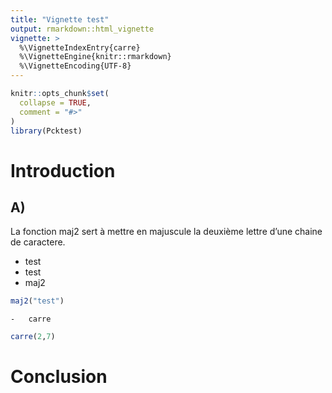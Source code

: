 ```yaml
---
title: "Vignette test"
output: rmarkdown::html_vignette
vignette: >
  %\VignetteIndexEntry{carre}
  %\VignetteEngine{knitr::rmarkdown}
  %\VignetteEncoding{UTF-8}
---
```


```r
knitr::opts_chunk$set(
  collapse = TRUE,
  comment = "#>"
)
library(Pcktest)
```

# Introduction

## A)

La fonction maj2 sert à mettre en majuscule la deuxième lettre d'une chaine de caractere. 

- test 
- test 
- maj2

```r
maj2("test")
```

```         
-   carre
```

```r

carre(2,7)

```

# Conclusion
